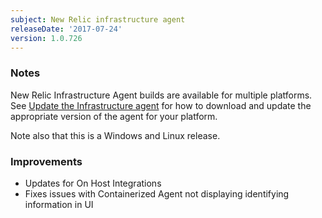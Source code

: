 ```yaml
---
subject: New Relic infrastructure agent
releaseDate: '2017-07-24'
version: 1.0.726
---
```


### Notes

New Relic Infrastructure Agent builds are available for multiple platforms. See [Update the Infrastructure agent](https://docs.newrelic.com/docs/infrastructure/new-relic-infrastructure/installation/update-infrastructure-agent) for how to download and update the appropriate version of the agent for your platform.

Note also that this is a Windows and Linux release.

### Improvements

* Updates for On Host Integrations
* Fixes issues with Containerized Agent not displaying identifying information in UI
